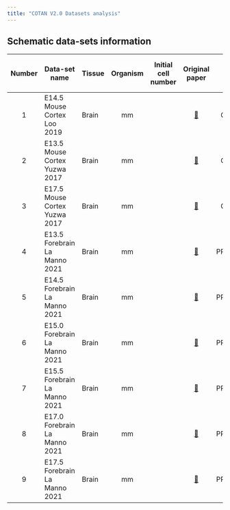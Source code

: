 ```yaml
---
title: "COTAN V2.0 Datasets analysis"
---
```


## Schematic data-sets information

::: column-screen-inset-right
| Number | Data-set name | Tissue | Organism | Initial cell number | Original paper | Database code | Cell number after cleaning |  sc Method | Labelled | 
|:------:|--------|--------|:------:|:------:|:------:|:------:|:------:|:------:|:------:|
1 | E14.5 Mouse Cortex Loo 2019 | Brain | mm | | [📖](https://www.nature.com/articles/s41467-018-08079-9){aria-label="Loo, Simon \_et al."} | GSE123335 | | Drop-seq | NO | 
2 | E13.5 Mouse Cortex Yuzwa 2017 | Brain | mm | | [📖](https://doi.org/10.1016/j.celrep.2017.12.017){aria-label="Yuzwa SA,\_et al."} | GSE107122 | | Drop-seq | NO |
3 | E17.5 Mouse Cortex Yuzwa 2017 | Brain | mm | | [📖](https://doi.org/10.1016/j.celrep.2017.12.017){aria-label="Yuzwa SA,\_et al."} | GSE107122 | | Drop-seq | NO |
4 | E13.5 Forebrain La Manno 2021 | Brain | mm | | [📖](https://www.nature.com/articles/s41586-021-03775-x){aria-label="Le Manno G.,\_et al."} | PRJNA637987 | | 10X | Yes | 
5 | E14.5 Forebrain La Manno 2021 | Brain | mm | | [📖](https://www.nature.com/articles/s41586-021-03775-x){aria-label="Le Manno G.,\_et al."} | PRJNA637987 | | 10X | Yes | 
6 | E15.0 Forebrain La Manno 2021 | Brain | mm | | [📖](https://www.nature.com/articles/s41586-021-03775-x){aria-label="Le Manno G.,\_et al."} | PRJNA637987 | | 10X | Yes | 
7 | E15.5 Forebrain La Manno 2021 | Brain | mm | | [📖](https://www.nature.com/articles/s41586-021-03775-x){aria-label="Le Manno G.,\_et al."} | PRJNA637987 | | 10X | Yes | 
8 | E17.0 Forebrain La Manno 2021 | Brain | mm | | [📖](https://www.nature.com/articles/s41586-021-03775-x){aria-label="Le Manno G.,\_et al."} | PRJNA637987 | | 10X | Yes | 
9 | E17.5 Forebrain La Manno 2021 | Brain | mm | | [📖](https://www.nature.com/articles/s41586-021-03775-x){aria-label="Le Manno G.,\_et al."} | PRJNA637987 | | 10X | Yes | 

:::